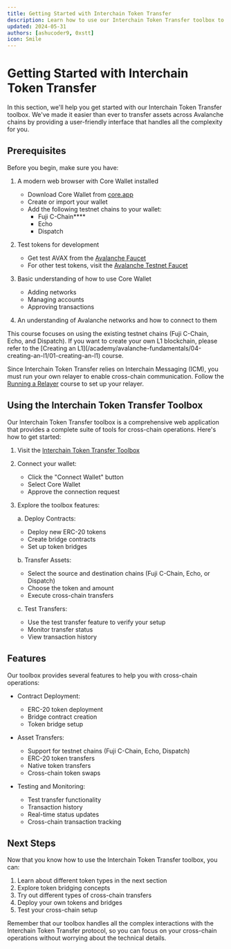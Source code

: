 ```yaml
---
title: Getting Started with Interchain Token Transfer
description: Learn how to use our Interchain Token Transfer toolbox to transfer assets across Avalanche chains.
updated: 2024-05-31
authors: [ashucoder9, 0xstt]
icon: Smile
---
```


# Getting Started with Interchain Token Transfer

In this section, we'll help you get started with our Interchain Token Transfer toolbox. We've made it easier than ever to transfer assets across Avalanche chains by providing a user-friendly interface that handles all the complexity for you.

## Prerequisites

Before you begin, make sure you have:

1. A modern web browser with Core Wallet installed
   - Download Core Wallet from [core.app](https://core.app)
   - Create or import your wallet
   - Add the following testnet chains to your wallet:
     - Fuji C-Chain****
     - Echo
     - Dispatch

2. Test tokens for development
   - Get test AVAX from the [Avalanche Faucet](https://faucet.avax.network)
   - For other test tokens, visit the [Avalanche Testnet Faucet](https://faucet.avax-test.network)

3. Basic understanding of how to use Core Wallet
   - Adding networks
   - Managing accounts
   - Approving transactions

4. An understanding of Avalanche networks and how to connect to them

<Callout type="warning">
This course focuses on using the existing testnet chains (Fuji C-Chain, Echo, and Dispatch). If you want to create your own L1 blockchain, please refer to the [Creating an L1](/academy/avalanche-fundamentals/04-creating-an-l1/01-creating-an-l1) course.

Since Interchain Token Transfer relies on Interchain Messaging (ICM), you must run your own relayer to enable cross-chain communication. Follow the [Running a Relayer](/academy/interchain-messaging/09-running-a-relayer/01-relayer-introduction) course to set up your relayer.
</Callout>

## Using the Interchain Token Transfer Toolbox

Our Interchain Token Transfer toolbox is a comprehensive web application that provides a complete suite of tools for cross-chain operations. Here's how to get started:

1. Visit the [Interchain Token Transfer Toolbox](https://toolbox.avax.network/interchain-transfer)

2. Connect your wallet:
   - Click the "Connect Wallet" button
   - Select Core Wallet
   - Approve the connection request

3. Explore the toolbox features:

   a. Deploy Contracts:
   - Deploy new ERC-20 tokens
   - Create bridge contracts
   - Set up token bridges

   b. Transfer Assets:
   - Select the source and destination chains (Fuji C-Chain, Echo, or Dispatch)
   - Choose the token and amount
   - Execute cross-chain transfers

   c. Test Transfers:
   - Use the test transfer feature to verify your setup
   - Monitor transfer status
   - View transaction history

## Features

Our toolbox provides several features to help you with cross-chain operations:

- Contract Deployment:
  - ERC-20 token deployment
  - Bridge contract creation
  - Token bridge setup

- Asset Transfers:
  - Support for testnet chains (Fuji C-Chain, Echo, Dispatch)
  - ERC-20 token transfers
  - Native token transfers
  - Cross-chain token swaps

- Testing and Monitoring:
  - Test transfer functionality
  - Transaction history
  - Real-time status updates
  - Cross-chain transaction tracking

## Next Steps

Now that you know how to use the Interchain Token Transfer toolbox, you can:

1. Learn about different token types in the next section
2. Explore token bridging concepts
3. Try out different types of cross-chain transfers
4. Deploy your own tokens and bridges
5. Test your cross-chain setup

Remember that our toolbox handles all the complex interactions with the Interchain Token Transfer protocol, so you can focus on your cross-chain operations without worrying about the technical details. 